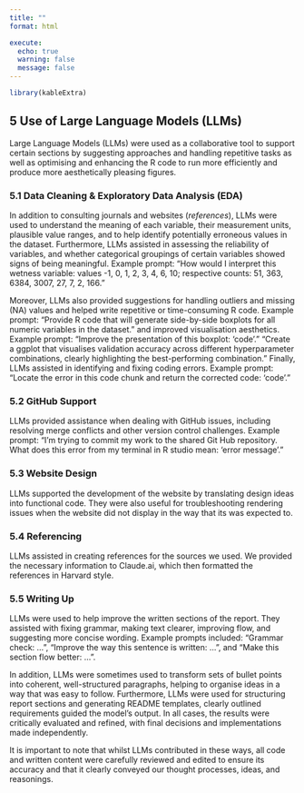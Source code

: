 ```yaml
---
title: ""
format: html

execute:
  echo: true
  warning: false
  message: false
---
```


```r
library(kableExtra)
```

## 5 Use of Large Language Models (LLMs) {#sec-LLMs_discussion}

Large Language Models (LLMs) were used as a collaborative tool to support certain sections by suggesting approaches and handling repetitive tasks as well as optimising and enhancing the R code to run more efficiently and produce more aesthetically pleasing figures.

### 5.1 Data Cleaning & Exploratory Data Analysis (EDA)

In addition to consulting journals and websites (*references*), LLMs were used to understand the meaning of each variable, their measurement units, plausible value ranges, and to help identify potentially erroneous values in the dataset. Furthermore, LLMs assisted in assessing the reliability of variables, and whether categorical groupings of certain variables showed signs of being meaningful. Example prompt: "How would I interpret this wetness variable: values -1, 0, 1, 2, 3, 4, 6, 10; respective counts: 51, 363, 6384, 3007, 27, 7, 2, 166."

Moreover, LLMs also provided suggestions for handling outliers and missing (NA) values and helped write repetitive or time-consuming R code. Example prompt: "Provide R code that will generate side-by-side boxplots for all numeric variables in the dataset." and improved visualisation aesthetics. Example prompt: "Improve the presentation of this boxplot: 'code'." "Create a ggplot that visualises validation accuracy across different hyperparameter combinations, clearly highlighting the best-performing combination." Finally, LLMs assisted in identifying and fixing coding errors. Example prompt: "Locate the error in this code chunk and return the corrected code: 'code'."

### 5.2 GitHub Support

LLMs provided assistance when dealing with GitHub issues, including resolving merge conflicts and other version control challenges. Example prompt: "I’m trying to commit my work to the shared Git Hub repository. What does this error from my terminal in R studio mean: ‘error message’."

### 5.3 Website Design

LLMs supported the development of the website by translating design ideas into functional code. They were also useful for troubleshooting rendering issues when the website did not display in the way that its was expected to.

### 5.4 Referencing

LLMs assisted in creating references for the sources we used. We provided the necessary information to Claude.ai, which then formatted the references in Harvard style.

### 5.5 Writing Up

LLMs were used to help improve the written sections of the report. They assisted with fixing grammar, making text clearer, improving flow, and suggesting more concise wording. Example prompts included: "Grammar check: ...", "Improve the way this sentence is written: ...", and "Make this section flow better: ...".

In addition, LLMs were sometimes used to transform sets of bullet points into coherent, well-structured paragraphs, helping to organise ideas in a way that was easy to follow. Furthermore, LLMs were used for structuring report sections and generating README templates, clearly outlined requirements guided the model's output. In all cases, the results were critically evaluated and refined, with final decisions and implementations made independently. 

It is important to note that whilst LLMs contributed in these ways, all code and written content were carefully reviewed and edited to ensure its accuracy and that it clearly conveyed our thought processes, ideas, and reasonings.
